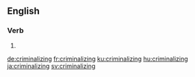 ==English==

===Verb===
{{head|en|present participle}}

# {{present participle of|criminalize|lang=en|nocat=1}}

[[de:criminalizing]]
[[fr:criminalizing]]
[[ku:criminalizing]]
[[hu:criminalizing]]
[[ja:criminalizing]]
[[sv:criminalizing]]